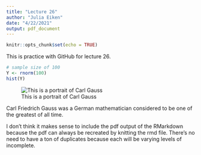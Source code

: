 ```yaml
---
title: "Lecture 26"
author: "Julia Eiken"
date: "4/22/2021"
output: pdf_document
---
```


```r
knitr::opts_chunk$set(echo = TRUE)
```


This is practice with GitHub for lecture 26. 

```r
# sample size of 100
Y <- rnorm(100)
hist(Y)
```

![This is a portrait of Carl Gauss]("carl gauss.jpeg")

Carl Friedrich Gauss was a German mathematician considered to be one of the greatest of all time. 

I don't think it makes sense to include the pdf output of the RMarkdown because the pdf can always be recreated by knitting the rmd file. There's no need to have a ton of duplicates because each will be varying levels of incomplete. 
